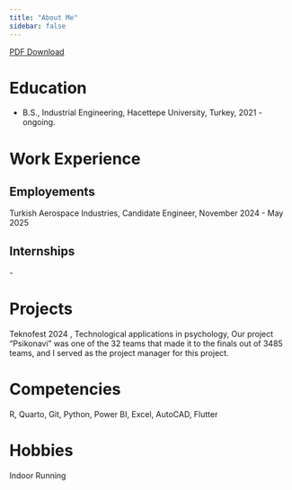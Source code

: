 ```yaml
---
title: "About Me"
sidebar: false 
---
```


[PDF Download](docs/GokhanPolatCV.pdf)

# Education

-   B.S., Industrial Engineering, Hacettepe University, Turkey, 2021 - ongoing.

# Work Experience

## Employements

Turkish Aerospace Industries, Candidate Engineer, November 2024 - May 2025

## Internships

\-

# Projects

Teknofest 2024 , Technological applications in psychology, Our project "Psikonavi" was one of the 32 teams that made it to the finals out of 3485 teams, and I served as the project manager for this project.

# Competencies

R, Quarto, Git, Python, Power BI, Excel, AutoCAD, Flutter

# Hobbies
Indoor Running
